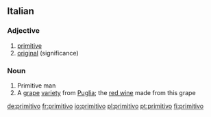==Italian==

===Adjective===
{{it-adj|primitiv}}

# [[primitive]]
# [[original]] (significance)

===Noun===
{{it-noun|primitiv|m|o|i}}

# Primitive man
# A [[grape]] [[variety]] from [[Puglia]]; the [[red wine]] made from this grape

[[de:primitivo]]
[[fr:primitivo]]
[[io:primitivo]]
[[pl:primitivo]]
[[pt:primitivo]]
[[fi:primitivo]]